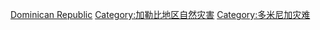[[Category:各國自然災害|Dominican Republic]]
[[Category:加勒比地区自然灾害|Category:加勒比地区自然灾害]]
[[Category:多米尼加灾难|Category:多米尼加灾难]]